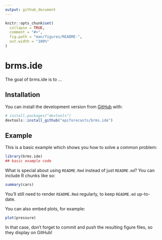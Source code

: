 ```yaml
---
output: github_document
---
```


<!-- README.md is generated from README.Rmd. Please edit that file -->

```r
knitr::opts_chunk$set(
  collapse = TRUE,
  comment = "#>",
  fig.path = "man/figures/README-",
  out.width = "100%"
)
```

# brms.ide

<!-- badges: start -->
<!-- badges: end -->

The goal of brms.ide is to ...

## Installation

You can install the development version from [GitHub](https://github.com/) with:

``` r
# install.packages("devtools")
devtools::install_github("epiforecasts/brms.ide")
```
## Example

This is a basic example which shows you how to solve a common problem:

```r
library(brms.ide)
## basic example code
```

What is special about using `README.Rmd` instead of just `README.md`? You can include R chunks like so:

```r
summary(cars)
```

You'll still need to render `README.Rmd` regularly, to keep `README.md` up-to-date.

You can also embed plots, for example:

```r
plot(pressure)
```

In that case, don't forget to commit and push the resulting figure files, so they display on GitHub!
